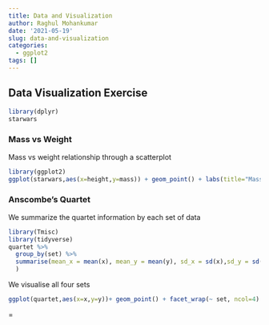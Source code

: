 ```yaml
---
title: Data and Visualization
author: Raghul Mohankumar
date: '2021-05-19'
slug: data-and-visualization
categories:
  - ggplot2
tags: []
---
```


## Data Visualization Exercise

```r
library(dplyr)
starwars
```
### Mass vs Weight
Mass vs weight relationship through a scatterplot

```r
library(ggplot2)
ggplot(starwars,aes(x=height,y=mass)) + geom_point() + labs(title="Mass vs Height of Starwars Characters",x="Height (cm)",y="Weight (Kg)")
```
### Anscombe's Quartet
We summarize the quartet information by each set of data 
```r
library(Tmisc)
library(tidyverse)
quartet %>%
  group_by(set) %>%
  summarise(mean_x = mean(x), mean_y = mean(y), sd_x = sd(x),sd_y = sd(y), r = cor(x, y)
  )
```
We visualise all four sets

```r
ggplot(quartet,aes(x=x,y=y))+ geom_point() + facet_wrap(~ set, ncol=4)
```
 = 

